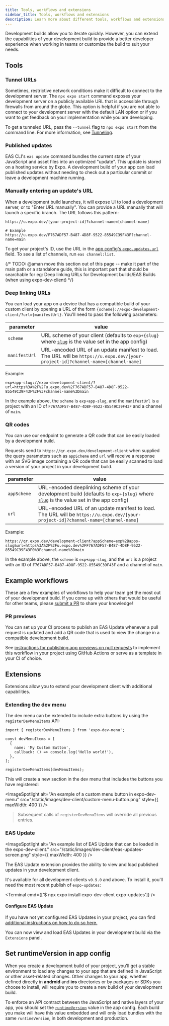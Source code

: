 ```yaml
---
title: Tools, workflows and extensions
sidebar_title: Tools, workflows and extensions
description: Learn more about different tools, workflows and extensions available when working with development builds.
---
```



Development builds allow you to iterate quickly. However, you can extend the capabilities of your development build to provide a better developer experience when working in teams or customize the build to suit your needs.

## Tools

### Tunnel URLs

Sometimes, restrictive network conditions make it difficult to connect to the development server. The `npx expo start` command exposes your development server on a publicly available URL that is accessible through firewalls from around the globe. This option is helpful if you are not able to connect to your development server with the default LAN option or if you want to get feedback on your implementation while you are developing.

To get a tunneled URL, pass the `--tunnel` flag to `npx expo start` from the command line. For more information, see [Tunneling](/more/expo-cli/#tunneling).

### Published updates

EAS CLI's `eas update` command bundles the current state of your JavaScript and asset files into an optimized "update". This update is stored on a hosting service by Expo. A development build of your app can load published updates without needing to check out a particular commit or leave a development machine running.

### Manually entering an update's URL

When a development build launches, it will expose UI to load a development server, or to "Enter URL manually". You can provide a URL manually that will launch a specific branch. The URL follows this pattern:

```
https://u.expo.dev/[your-project-id]?channel-name=[channel-name]

# Example
https://u.expo.dev/F767ADF57-B487-4D8F-9522-85549C39F43F?channel-name=main
```

To get your project's ID, use the URL in the [app config's `expo.updates.url`](/versions/latest/config/app/#url) field. To see a list of channels, run `eas channel:list`.

{/* TODO: @aman move this section out of this page -- make it part of the main path or a standalone guide, this is important part that should be searchable for eg: Deep linking URLs for Development builds/EAS Builds (when using expo-dev-client) */}

### Deep linking URLs

You can load your app on a device that has a compatible build of your custom client by opening a URL of the form `{scheme}://expo-development-client/?url={manifestUrl}`. You'll need to pass the following parameters:

| parameter     | value                                                                                                                                     |
| ------------- | ----------------------------------------------------------------------------------------------------------------------------------------- |
| `scheme`      | URL scheme of your client (defaults to `exp+{slug}` where [`slug`](/versions/latest/config/app/#slug) is the value set in the app config) |
| `manifestUrl` | URL-encoded URL of an update manifest to load. The URL will be `https://u.expo.dev/[your-project-id]?channel-name=[channel-name]`         |

Example:

```
exp+app-slug://expo-development-client/?url=https%3A%2F%2Fu.expo.dev%2F767ADF57-B487-4D8F-9522-85549C39F43F%2F%3Fchannel-name%3Dmain
```

In the example above, the `scheme` is `exp+app-slug`, and the `manifestUrl` is a project with an ID of `F767ADF57-B487-4D8F-9522-85549C39F43F` and a channel of `main`.

### QR codes

You can use our endpoint to generate a QR code that can be easily loaded by a development build.

Requests send to `https://qr.expo.dev/development-client` when supplied the query parameters such as `appScheme` and `url` will receive a response with an SVG image containing a QR code that can be easily scanned to load a version of your project in your development build.

| parameter   | value                                                                                                                                                                    |
| ----------- | ------------------------------------------------------------------------------------------------------------------------------------------------------------------------ |
| `appScheme` | URL-encoded deeplinking scheme of your development build (defaults to `exp+{slug}` where [`slug`](/versions/latest/config/app/#slug) is the value set in the app config) |
| `url`       | URL-encoded URL of an update manifest to load. The URL will be `https://u.expo.dev/[your-project-id]?channel-name=[channel-name]`                                        |

Example:

```
https://qr.expo.dev/development-client?appScheme=exp%2Bapps-slug&url=https%3A%2F%2Fu.expo.dev%2FF767ADF57-B487-4D8F-9522-85549C39F43F0%3Fchannel-name%3Dmain
```

In the example above, the `scheme` is `exp+app-slug`, and the `url` is a project with an ID of `F767ADF57-B487-4D8F-9522-85549C39F43F` and a channel of `main`.

## Example workflows

These are a few examples of workflows to help your team get the most out of your development build. If you come up with others that would be useful for other teams, please [submit a PR](https://github.com/expo/expo/tree/main/CONTRIBUTING.md#-updating-documentation) to share your knowledge!

### PR previews

You can set up your CI process to publish an EAS Update whenever a pull request is updated and add a QR code that is used to view the change in a compatible development build.

See [instructions for publishing app previews on pull requests](/eas-update/github-actions/#publish-previews-on-pull-requests) to implement this workflow in your project using GitHub Actions or serve as a template in your CI of choice.

## Extensions

Extensions allow you to extend your development client with additional capabilities.

### Extending the dev menu

The dev menu can be extended to include extra buttons by using the `registerDevMenuItems` API:

```tsx
import { registerDevMenuItems } from 'expo-dev-menu';

const devMenuItems = [
  {
    name: 'My Custom Button',
    callback: () => console.log('Hello world!'),
  },
];

registerDevMenuItems(devMenuItems);
```

This will create a new section in the dev menu that includes the buttons you have registered:

<ImageSpotlight
  alt="An example of a custom menu button in expo-dev-menu"
  src="/static/images/dev-client/custom-menu-button.png"
  style={{ maxWidth: 400 }}
/>

> Subsequent calls of `registerDevMenuItems` will override all previous entries.

### EAS Update

<ImageSpotlight
  alt="An example list of EAS Update that can be loaded in the expo-dev-client."
  src="/static/images/dev-client/eas-updates-screen.png"
  style={{ maxWidth: 400 }}
/>

The EAS Update extension provides the ability to view and load published updates in your development client.

It's available for all development clients `v0.9.0` and above. To install it, you'll need the most recent publish of `expo-updates`:

<Terminal cmd={['$ npx expo install expo-dev-client expo-updates']} />

#### Configure EAS Update

If you have not yet configured EAS Updates in your project, you can find [additional instructions on how to do so here.](/eas-update/getting-started/)

You can now view and load EAS Updates in your development build via the `Extensions` panel.

## Set runtimeVersion in app config

When you create a development build of your project, you'll get a stable environment to load any changes to your app that are defined in JavaScript or other asset-related changes. Other changes to your app, whether defined directly in **android** and **ios** directories or by packages or SDKs you choose to install, will require you to create a new build of your development build.

To enforce an API contract between the JavaScript and native layers of your app, you should set the [`runtimeVersion`](/distribution/runtime-versions) value in the app config. Each build you make will have this value embedded and will only load bundles with the same `runtimeVersion`, in both development and production.
